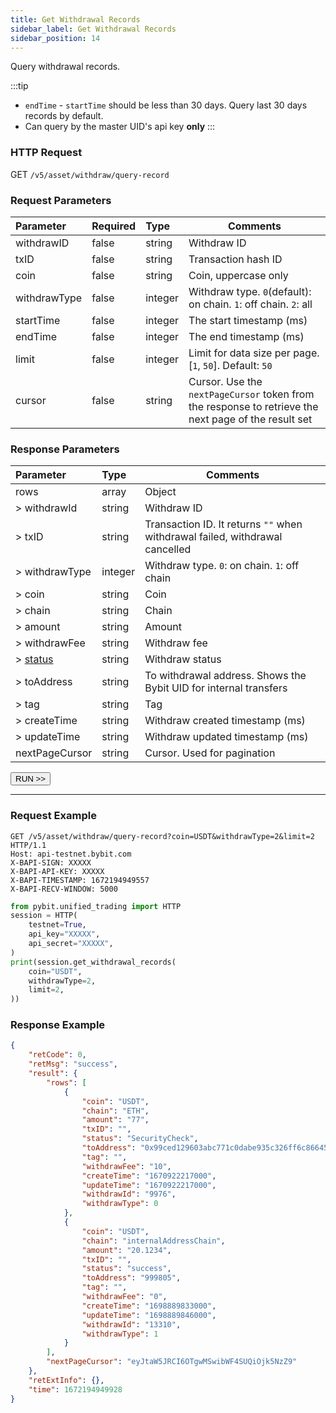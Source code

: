 ```yaml
---
title: Get Withdrawal Records
sidebar_label: Get Withdrawal Records
sidebar_position: 14
---
```


Query withdrawal records.

:::tip
* `endTime` - `startTime` should be less than 30 days. Query last 30 days records by default.
* Can query by the master UID's api key **only**
:::

### HTTP Request
GET `/v5/asset/withdraw/query-record`

### Request Parameters
| Parameter | Required | Type | Comments|
|:----- |:-------|:-----|------ |
|withdrawID |false |string |Withdraw ID |
|txID |false |string |Transaction hash ID |
|coin |false |string |Coin, uppercase only |
|withdrawType |false |integer |Withdraw type. `0`(default): on chain. `1`: off chain. `2`: all|
|startTime |false |integer |The start timestamp (ms) |
|endTime |false |integer |The end timestamp (ms) |
|limit |false |integer |Limit for data size per page. [`1`, `50`]. Default: `50`|
|cursor |false |string |Cursor. Use the `nextPageCursor` token from the response to retrieve the next page of the result set|

### Response Parameters
| Parameter | Type | Comments|
|:----- |:-----|----- |
|rows |array|Object |
|> withdrawId |string |Withdraw ID |
|> txID |string |Transaction ID. It returns `""` when withdrawal failed, withdrawal cancelled|
|> withdrawType |integer |Withdraw type. `0`: on chain. `1`: off chain|
|> coin |string |Coin |
|> chain |string |Chain |
|> amount |string |Amount |
|> withdrawFee |string |Withdraw fee |
|> [status](../enum#withdrawstatus) |string |Withdraw status |
|> toAddress |string |To withdrawal address. Shows the Bybit UID for internal transfers |
|> tag |string |Tag |
|> createTime |string |Withdraw created timestamp (ms) |
|> updateTime |string |Withdraw updated timestamp (ms) |
|nextPageCursor |string|Cursor. Used for pagination |

<a href="/api-explorer/v5/asset/withdraw-record"><Button>RUN >></Button></a>

---

### Request Example

<Tabs groupId="programming-languages">
<TabItem value="http" label="HTTP">

```http
GET /v5/asset/withdraw/query-record?coin=USDT&withdrawType=2&limit=2 HTTP/1.1
Host: api-testnet.bybit.com
X-BAPI-SIGN: XXXXX
X-BAPI-API-KEY: XXXXX
X-BAPI-TIMESTAMP: 1672194949557
X-BAPI-RECV-WINDOW: 5000
```

</TabItem>
<TabItem value="python" label="Python">

```python
from pybit.unified_trading import HTTP
session = HTTP(
    testnet=True,
    api_key="XXXXX",
    api_secret="XXXXX",
)
print(session.get_withdrawal_records(
    coin="USDT",
    withdrawType=2,
    limit=2,
))
```

</TabItem>
</Tabs>

### Response Example

```json
{
    "retCode": 0,
    "retMsg": "success",
    "result": {
        "rows": [
            {
                "coin": "USDT",
                "chain": "ETH",
                "amount": "77",
                "txID": "",
                "status": "SecurityCheck",
                "toAddress": "0x99ced129603abc771c0dabe935c326ff6c86645d",
                "tag": "",
                "withdrawFee": "10",
                "createTime": "1670922217000",
                "updateTime": "1670922217000",
                "withdrawId": "9976",
                "withdrawType": 0
            },
            {
                "coin": "USDT",
                "chain": "internalAddressChain",
                "amount": "20.1234",
                "txID": "",
                "status": "success",
                "toAddress": "999805",
                "tag": "",
                "withdrawFee": "0",
                "createTime": "1698889833000",
                "updateTime": "1698889846000",
                "withdrawId": "13310",
                "withdrawType": 1
            }
        ],
        "nextPageCursor": "eyJtaW5JRCI6OTgwMSwibWF4SUQiOjk5NzZ9"
    },
    "retExtInfo": {},
    "time": 1672194949928
}
```
